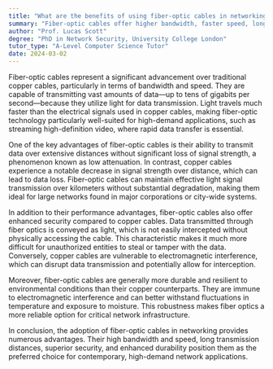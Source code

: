 ```yaml
---
title: "What are the benefits of using fiber-optic cables in networking?"
summary: "Fiber-optic cables offer higher bandwidth, faster speed, longer transmission distance, and better security than traditional copper cables."
author: "Prof. Lucas Scott"
degree: "PhD in Network Security, University College London"
tutor_type: "A-Level Computer Science Tutor"
date: 2024-03-02
---
```


Fiber-optic cables represent a significant advancement over traditional copper cables, particularly in terms of bandwidth and speed. They are capable of transmitting vast amounts of data—up to tens of gigabits per second—because they utilize light for data transmission. Light travels much faster than the electrical signals used in copper cables, making fiber-optic technology particularly well-suited for high-demand applications, such as streaming high-definition video, where rapid data transfer is essential.

One of the key advantages of fiber-optic cables is their ability to transmit data over extensive distances without significant loss of signal strength, a phenomenon known as low attenuation. In contrast, copper cables experience a notable decrease in signal strength over distance, which can lead to data loss. Fiber-optic cables can maintain effective light signal transmission over kilometers without substantial degradation, making them ideal for large networks found in major corporations or city-wide systems.

In addition to their performance advantages, fiber-optic cables also offer enhanced security compared to copper cables. Data transmitted through fiber optics is conveyed as light, which is not easily intercepted without physically accessing the cable. This characteristic makes it much more difficult for unauthorized entities to steal or tamper with the data. Conversely, copper cables are vulnerable to electromagnetic interference, which can disrupt data transmission and potentially allow for interception.

Moreover, fiber-optic cables are generally more durable and resilient to environmental conditions than their copper counterparts. They are immune to electromagnetic interference and can better withstand fluctuations in temperature and exposure to moisture. This robustness makes fiber optics a more reliable option for critical network infrastructure.

In conclusion, the adoption of fiber-optic cables in networking provides numerous advantages. Their high bandwidth and speed, long transmission distances, superior security, and enhanced durability position them as the preferred choice for contemporary, high-demand network applications.
    